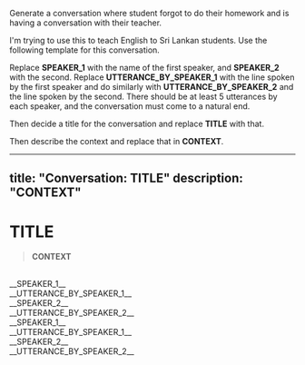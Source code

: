 Generate a conversation where student forgot to do their homework and is having a conversation with their teacher.

I'm trying to use this to teach English to Sri Lankan students. Use the following template for this conversation.

Replace __SPEAKER_1__ with the name of the first speaker, and __SPEAKER_2__ with the second.
Replace __UTTERANCE_BY_SPEAKER_1__ with the line spoken by the first speaker and do similarly with __UTTERANCE_BY_SPEAKER_2__ and the line spoken by the second.
There should be at least 5 utterances by each speaker, and the conversation must come to a natural end.

Then decide a title for the conversation and replace __TITLE__ with that.

Then describe the context and replace that in __CONTEXT__.

---
title: "Conversation: __TITLE__"
description: "__CONTEXT__"
---

# __TITLE__

> __CONTEXT__

<br/>

<div className="chat chat-start">
  <div className="chat-header">
    __SPEAKER_1__
  </div>
  <div className="chat-bubble text-xl bg-[#171717] text-white">__UTTERANCE_BY_SPEAKER_1__</div>
</div>
<div className="chat chat-end">
  <div className="chat-header">
    __SPEAKER_2__
  </div>
  <div className="chat-bubble text-xl bg-accent text-white">__UTTERANCE_BY_SPEAKER_2__</div>
</div>
<div className="chat chat-start">
  <div className="chat-header">
    __SPEAKER_1__
  </div>
  <div className="chat-bubble text-xl bg-[#171717] text-white">__UTTERANCE_BY_SPEAKER_1__</div>
</div>
<div className="chat chat-end">
  <div className="chat-header">
    __SPEAKER_2__
  </div>
  <div className="chat-bubble text-xl bg-accent text-white">__UTTERANCE_BY_SPEAKER_2__</div>
</div>
